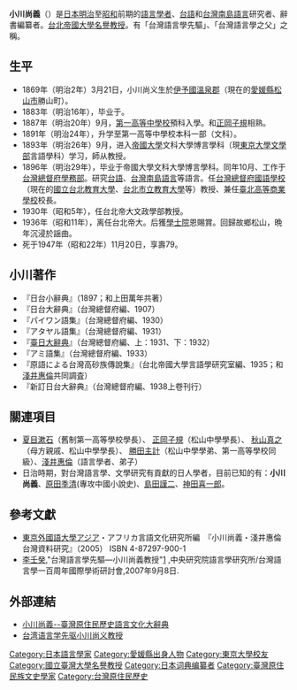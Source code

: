 {{japanese|image=Ogawa Naoyoshi.jpg|japanese=小川 尚義|kana=おがわ なおよし|romaji=Ogawa Naoyoshi}}

'''小川尚義'''（{{bd|1869年|3月21日|1947年|11月20日}}）是[[日本|日本]][[明治|明治]]至[[昭和|昭和]]前期的[[語言學者|語言學者]]、[[台語|台語]]和[[台灣南島語言|台灣南島語言]]研究者、辭書編纂者。[[台北帝國大學|台北帝國大學]][[名譽教授|名譽教授]]。有「台灣語言學先驅」、「台灣語言學之父」之稱。

==生平==
*1869年（明治2年）3月21日，小川尚义生於[[伊予國|伊予國]][[溫泉郡|溫泉郡]]（現在的[[愛媛縣|愛媛縣]][[松山市|松山市]]勝山町）。
*1883年（明治16年），毕业于{{link-ja|愛媛縣松山中學校|愛媛県立松山東高等学校}}。
*1887年（明治20年）9月，[[舊制第一高等學校|第一高等中學校]]預科入學。和[[正岡子規|正岡子規]]相熟。
*1891年（明治24年），升学至第一高等中學校本科一部（文科）。
*1893年（明治26年）9月，进入[[東京帝國大學|帝國大學]]文科大學博言學科（現[[東京大學|東京大學]][[文學部|文學部]]言語學科）学习，師从{{link-ja|上田萬年|上田萬年}}教授。
*1896年（明治29年），毕业于帝國大學文科大學博言學科。同年10月、工作于[[台灣總督府|台灣總督府]][[台灣總督府文教局|學務部]]。研究[[台語|台語]]、[[台灣南島語言|台灣南島語言]]等語言。任[[台灣總督府國語學校|台灣總督府國語學校]]（現在的[[國立台北教育大學|國立台北教育大學]]、[[台北市立教育大學|台北市立教育大學]]等）教授、兼任[[臺北高等商業學校|臺北高等商業學校]]校長。
*1930年（昭和5年），任台北帝大文政學部教授。
*1936年（昭和11年），离任台北帝大。后獲[[日本学士院|學士院]]恩賜賞。回歸故鄉松山，晩年沉浸於{{link-ja|下掛寶生流|宝生流 (ワキ方)}}謡曲。
*死于1947年（昭和22年）11月20日，享壽79。

==小川著作==
{{div col|cols=2}}
*『日台小辭典』（1897；和上田萬年共著）
*『日台大辭典』（台灣總督府編、1907）
*『パイワン語集』（台灣總督府編、1930）
*『アタヤル語集』（台灣總督府編、1931）
*『[[臺日大辭典|臺日大辭典]]』（台灣總督府編、上：1931、下：1932）
*『アミ語集』（台灣總督府編、1933）
*『原語による台灣高砂族傳說集』（台北帝國大學言語學研究室編、1935；和[[淺井惠倫|淺井惠倫]]共同調査）
*『新訂日台大辭典』（台灣總督府編、1938上卷刊行）
{{div col end}}

== 關連項目 ==
{{refbegin|2}}
* [[夏目漱石|夏目漱石]]（舊制第一高等學校學長）、 [[正岡子規|正岡子規]]（松山中學學長）、 [[秋山真之|秋山真之]]（母方親戚、松山中學學長）、 [[勝田主計|勝田主計]]（松山中學學弟、第一高等學校同級）、[[淺井惠倫|淺井惠倫]]（語言學者、弟子）
* 日治時期，對台灣語言學、文學研究有貢獻的日人學者，目前已知的有：'''小川尚義'''、[[原田季清|原田季清]](專攻中國小說史)、[[島田謹二|島田謹二]]、[[神田喜一郎|神田喜一郎]]。

{{refend}}

==參考文獻==
{{refbegin}}
*[[東京外國語大學|東京外國語大學]]アジア・アフリカ言語文化研究所編　『小川尚義・淺井惠倫台灣資料研究』（2005） ISBN 4-87297-900-1
*[[李壬癸|李壬癸]],"台灣語言學先驅—小川尚義教授"[http://www.ntcu.edu.tw/taiwanese/ogawa100/a/tsuliau/李壬癸--台灣語言學先驅.pdf] {{Wayback|url=http://www.ntcu.edu.tw/taiwanese/ogawa100/a/tsuliau/%E6%9D%8E%E5%A3%AC%E7%99%B8--%E5%8F%B0%E7%81%A3%E8%AA%9E%E8%A8%80%E5%AD%B8%E5%85%88%E9%A9%85.pdf |date=20190612034547 }},中央研究院語言學研究所/台灣語言學一百周年國際學術研討會,2007年9月8日.
{{refend}}

==外部連結==
{{refbegin}}
*[http://citing.hohayan.net.tw/citing_content.asp?id=1554&keyword=%A4p%A4t%A9|%B8q 小川尚義--臺灣原住民歷史語言文化大辭典] {{Wayback|url=http://citing.hohayan.net.tw/citing_content.asp?id=1554&keyword=%A4p%A4t%A9%7C%B8q |date=20190613192310 }}
*[http://www.docin.com/p-5984341.html 台湾语言学先驱小川尚义教授] {{Wayback|url=http://www.docin.com/p-5984341.html |date=20190613071850 }}
{{refend}}

{{normdaten}}
{{DEFAULTSORT:Ogawa Naoyoshi}}

[[Category:日本語言學家|Category:日本語言學家]]
[[Category:愛媛縣出身人物|Category:愛媛縣出身人物]]
[[Category:東京大學校友|Category:東京大學校友]]
[[Category:國立臺灣大學名譽教授|Category:國立臺灣大學名譽教授]]
[[Category:日本词典编纂者|Category:日本词典编纂者]]
[[Category:臺灣原住民族文史學家|Category:臺灣原住民族文史學家]]
[[Category:台灣原住民歷史|Category:台灣原住民歷史]]